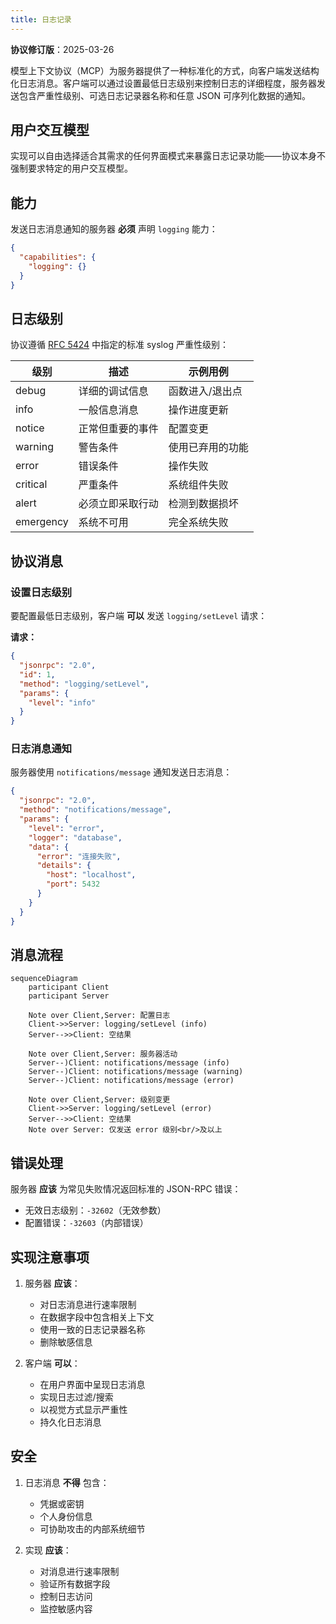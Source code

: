 ```yaml
---
title: 日志记录
---
```


<Info>**协议修订版**：2025-03-26</Info>

模型上下文协议（MCP）为服务器提供了一种标准化的方式，向客户端发送结构化日志消息。客户端可以通过设置最低日志级别来控制日志的详细程度，服务器发送包含严重性级别、可选日志记录器名称和任意 JSON 可序列化数据的通知。

## 用户交互模型

实现可以自由选择适合其需求的任何界面模式来暴露日志记录功能——协议本身不强制要求特定的用户交互模型。

## 能力

发送日志消息通知的服务器 **必须** 声明 `logging` 能力：

```json
{
  "capabilities": {
    "logging": {}
  }
}
```

## 日志级别

协议遵循 [RFC 5424](https://datatracker.ietf.org/doc/html/rfc5424#section-6.2.1) 中指定的标准 syslog 严重性级别：

| 级别      | 描述                             | 示例用例                   |
| --------- | -------------------------------- | -------------------------- |
| debug     | 详细的调试信息                   | 函数进入/退出点            |
| info      | 一般信息消息                     | 操作进度更新               |
| notice    | 正常但重要的事件                 | 配置变更                   |
| warning   | 警告条件                         | 使用已弃用的功能           |
| error     | 错误条件                         | 操作失败                   |
| critical  | 严重条件                         | 系统组件失败               |
| alert     | 必须立即采取行动                 | 检测到数据损坏             |
| emergency | 系统不可用                       | 完全系统失败               |

## 协议消息

### 设置日志级别

要配置最低日志级别，客户端 **可以** 发送 `logging/setLevel` 请求：

**请求：**

```json
{
  "jsonrpc": "2.0",
  "id": 1,
  "method": "logging/setLevel",
  "params": {
    "level": "info"
  }
}
```

### 日志消息通知

服务器使用 `notifications/message` 通知发送日志消息：

```json
{
  "jsonrpc": "2.0",
  "method": "notifications/message",
  "params": {
    "level": "error",
    "logger": "database",
    "data": {
      "error": "连接失败",
      "details": {
        "host": "localhost",
        "port": 5432
      }
    }
  }
}
```

## 消息流程

```mermaid
sequenceDiagram
    participant Client
    participant Server

    Note over Client,Server: 配置日志
    Client->>Server: logging/setLevel (info)
    Server-->>Client: 空结果

    Note over Client,Server: 服务器活动
    Server--)Client: notifications/message (info)
    Server--)Client: notifications/message (warning)
    Server--)Client: notifications/message (error)

    Note over Client,Server: 级别变更
    Client->>Server: logging/setLevel (error)
    Server-->>Client: 空结果
    Note over Server: 仅发送 error 级别<br/>及以上
```

## 错误处理

服务器 **应该** 为常见失败情况返回标准的 JSON-RPC 错误：

- 无效日志级别：`-32602`（无效参数）
- 配置错误：`-32603`（内部错误）

## 实现注意事项

1. 服务器 **应该**：

   - 对日志消息进行速率限制
   - 在数据字段中包含相关上下文
   - 使用一致的日志记录器名称
   - 删除敏感信息

2. 客户端 **可以**：
   - 在用户界面中呈现日志消息
   - 实现日志过滤/搜索
   - 以视觉方式显示严重性
   - 持久化日志消息

## 安全

1. 日志消息 **不得** 包含：

   - 凭据或密钥
   - 个人身份信息
   - 可协助攻击的内部系统细节

2. 实现 **应该**：
   - 对消息进行速率限制
   - 验证所有数据字段
   - 控制日志访问
   - 监控敏感内容